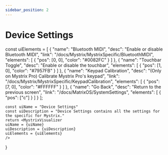 ```yaml
---
sidebar_position: 2
---
```



# Device Settings

const uiElements = [
    {
        "name": "Bluetooth MIDI",
        "desc": "Enable or disable Bluetooth MIDI",
        "link": "/docs/Mystrix/MystrixSpecific/BluetoothMIDI",
        "elements": [
            {
                "pos": [0, 0],
                "color": "#0082FC"
            }
        ]
    },
    {
        "name": "Touchbar Toggle",
        "desc": "Enable or disable the touchbar",
        "elements": [
            {
                "pos": [1, 0],
                "color": "#7957FB"
            }
        ]
    },
    {
        "name": "Keypad Calibration",
        "desc": "(Only on Mystrix Pro) Calibrate Mystrix Pro's keypad",
        "link": "/docs/Mystrix/MystrixSpecific/KeypadCalibration",
        "elements": [
            {
                "pos": [7, 0],
                "color": "#FFFFFF"
            }
        ]
    },
    {
        "name": "Go Back",
        "desc": "Return to the previous screen",
        "link": "/docs/MatrixOS/SystemSettings",
        "elements": [
            {
                "pos": ["c"]
            }
        ]
    }
];



    const uiName = "Device Settings"
    const uiDescription = "Device Settings contains all the settings for the specific for Mystrix."
    return <MystrixVisualizer 
    uiName = {uiName}
    uiDescription = {uiDescription}
    uiElements = {uiElements}
    />
}

<DeviceSettings />

